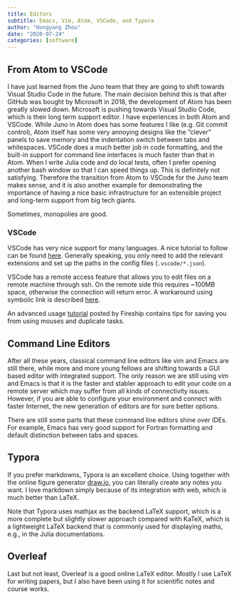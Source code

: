 ```yaml
---
title: Editors
subtitle: Emacs, Vim, Atom, VSCode, and Typora
author: "Hongyang Zhou"
date: "2020-07-24"
categories: [software]
---
```


## From Atom to VSCode

I have just learned from the Juno team that they are going to shift towards Visual Studio Code in the future. The main decision behind this is that after GitHub was bought by Microsoft in 2018, the development of Atom has been greatly slowed down. Microsoft is pushing towards Visual Studio Code, which is their long term support editor. I have experiences in both Atom and VSCode. While Juno in Atom does has some features I like (e.g. Git commit control), Atom itself has some very annoying designs like the "clever" panels to save memory and the indentation switch between tabs and whitespaces. VSCode does a much better job in code formatting, and the built-in support for command line interfaces is much faster than that in Atom. When I write Julia code and do local tests, often I prefer opening another bash window so that I can speed things up. This is definitely not satisfying. Therefore the transition from Atom to VSCode for the Juno team makes sense, and it is also another example for demonstrating the importance of having a nice basic infrastructure for an extensible project and long-term support from big tech giants.

Sometimes, monopolies are good.

### VSCode

VSCode has very nice support for many languages. A nice tutorial to follow can be found [here](https://medium.com/@li.nguyen_15905/setting-up-vscode-for-mpi-programming-b6665da6b4ad). Generally speaking, you only need to add the relevant extensions and set up the paths in the config files (`.vscode/*.json`).

VSCode has a remote access feature that allows you to edit files on a remote machine through ssh. On the remote side this requires ~100MB space, otherwise the connection will return error. A workaround using symbolic link is described [here](https://wiki.helsinki.fi/display/it4sci/Visual+Studio+Code).

An advanced usage [tutorial](https://www.youtube.com/watch?v=ifTF3ags0XI) posted by Fireship contains tips for saving you from using mouses and duplicate tasks.

## Command Line Editors

After all these years, classical command line editors like vim and Emacs are still there, while more and more young fellows are shifting towards a GUI based editor with integrated support. The only reason we are still using vim and Emacs is that it is the faster and stabler approach to edit your code on a remote server which may suffer from all kinds of connectivity issues. However, if you are able to configure your environment and connect with faster Internet, the new generation of editors are for sure better options.

There are still some parts that these command line editors shine over IDEs. For example, Emacs has very good support for Fortran formatting and default distinction between tabs and spaces.

## Typora

If you prefer markdowns, Typora is an excellent choice. Using together with the online figure generator [draw.io](https://app.diagrams.net/), you can literally create any notes you want. I love markdown simply because of its integration with web, which is much better than LaTeX.

Note that Typora uses mathjax as the backend LaTeX support, which is a more complete but slightly slower approach compared with KaTeX, which is a lightweight LaTeX backend that is commonly used for displaying maths, e.g., in the Julia documentations.

## Overleaf

Last but not least, Overleaf is a good online LaTeX editor. Mostly I use LaTeX for writing papers, but I also have been using it for scientific notes and course works.
